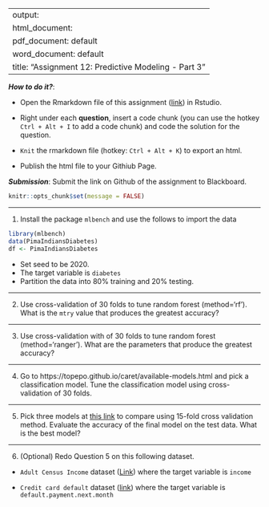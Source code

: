 
---
output: 
  html_document:
  pdf_document: default
  word_document: default
title: "Assignment 12: Predictive Modeling - Part 3"
---

***How to do it?***: 

- Open the Rmarkdown file of this assignment ([link](fa2021_assignment12.Rmd)) in Rstudio. 

- Right under each **question**, insert  a code chunk (you can use the hotkey `Ctrl + Alt + I` to add a code chunk) and code the solution for the question. 

- `Knit` the rmarkdown file (hotkey: `Ctrl + Alt + K`) to export an html.  

-  Publish the html file to your Githiub Page. 

***Submission***: Submit the link on Github of the assignment to Blackboard.

```{r setup, include=FALSE}
knitr::opts_chunk$set(message = FALSE)
```


-------

1. Install the package `mlbench` and use the follows to import the data

```{r}
library(mlbench)
data(PimaIndiansDiabetes)
df <- PimaIndiansDiabetes
```

- Set seed to be 2020. 
- The target variable is `diabetes`
- Partition the data into 80% training and 20% testing.  

-------

2. Use cross-validation of 30 folds to tune random forest (method='rf').  What is the `mtry` value that produces the greatest accuracy?
 
-------

3. Use cross-validation with of 30 folds to tune random forest (method='ranger').  What are the parameters that produce the greatest accuracy?

-------

4. Go to https://topepo.github.io/caret/available-models.html and pick a classification model.  Tune the classification model using cross-validation of 30 folds. 

-------

5. Pick three models at [this link](https://topepo.github.io/caret/available-models.html) to compare using 15-fold cross validation method. Evaluate the accuracy of the final model on the test data. What is the best model?

-------

6. (Optional) Redo Question 5 on this following dataset. 

 - `Adult Census Income` dataset ([Link](https://www.kaggle.com/uciml/adult-census-income)) where the target variable is `income`
 
 -  `Credit card default` dataset ([link](https://www.kaggle.com/uciml/default-of-credit-card-clients-dataset)) where the target variable is `default.payment.next.month`